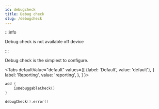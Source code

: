 ```yaml
---
id: debugcheck
title: Debug check
slug: /debugcheck
---
```


:::info

Debug check is not available off device

::: 

Debug check is the simplest to configure.


<Tabs
    defaultValue="default"
    values={[
        {label: 'Default', value: 'default'},
        { label: 'Reporting', value: 'reporting', },
    ]
    }>

<TabItem value="default">

```kotlin
add {
    isDebuggableCheck()
}
```

</TabItem>

<TabItem value="reporting">

```kotlin
debugCheck().error()
```

</TabItem>
</Tabs>



